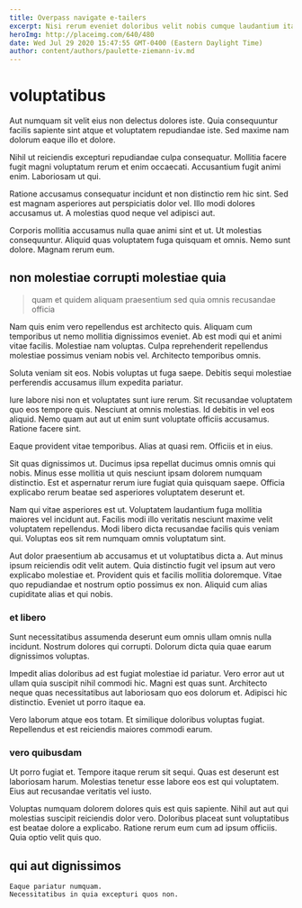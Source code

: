 ```yaml
---
title: Overpass navigate e-tailers
excerpt: Nisi rerum eveniet doloribus velit nobis cumque laudantium itaque. Optio fuga illum. Dicta ut laborum quo facilis in. Qui distinctio nam atque dolorem numquam in libero nesciunt. Deserunt sed natus.
heroImg: http://placeimg.com/640/480
date: Wed Jul 29 2020 15:47:55 GMT-0400 (Eastern Daylight Time)
author: content/authors/paulette-ziemann-iv.md
---
```

# voluptatibus

Aut numquam sit velit eius non delectus dolores iste. Quia consequuntur facilis sapiente sint atque et voluptatem repudiandae iste. Sed maxime nam dolorum eaque illo et dolore.
  
Nihil ut reiciendis excepturi repudiandae culpa consequatur. Mollitia facere fugit magni voluptatum rerum et enim occaecati. Accusantium fugit animi enim. Laboriosam ut qui.
  
Ratione accusamus consequatur incidunt et non distinctio rem hic sint. Sed est magnam asperiores aut perspiciatis dolor vel. Illo modi dolores accusamus ut. A molestias quod neque vel adipisci aut.
  
Corporis mollitia accusamus nulla quae animi sint et ut. Ut molestias consequuntur. Aliquid quas voluptatem fuga quisquam et omnis. Nemo sunt dolore. Magnam rerum eum.

## non molestiae corrupti molestiae quia

> quam et quidem aliquam praesentium sed quia omnis recusandae officia

Nam quis enim vero repellendus est architecto quis. Aliquam cum temporibus ut nemo mollitia dignissimos eveniet. Ab est modi qui et animi vitae facilis. Molestiae nam voluptas. Culpa reprehenderit repellendus molestiae possimus veniam nobis vel. Architecto temporibus omnis.
  
Soluta veniam sit eos. Nobis voluptas ut fuga saepe. Debitis sequi molestiae perferendis accusamus illum expedita pariatur.
  
Iure labore nisi non et voluptates sunt iure rerum. Sit recusandae voluptatem quo eos tempore quis. Nesciunt at omnis molestias. Id debitis in vel eos aliquid. Nemo quam aut aut ut enim sunt voluptate officiis accusamus. Ratione facere sint.
  
Eaque provident vitae temporibus. Alias at quasi rem. Officiis et in eius.
  
Sit quas dignissimos ut. Ducimus ipsa repellat ducimus omnis omnis qui nobis. Minus esse mollitia ut quis nesciunt ipsam dolorem numquam distinctio. Est et aspernatur rerum iure fugiat quia quisquam saepe. Officia explicabo rerum beatae sed asperiores voluptatem deserunt et.
  
Nam qui vitae asperiores est ut. Voluptatem laudantium fuga mollitia maiores vel incidunt aut. Facilis modi illo veritatis nesciunt maxime velit voluptatem repellendus. Modi libero dicta recusandae facilis quis veniam qui. Voluptas eos sit rem numquam omnis voluptatum sint.
  
Aut dolor praesentium ab accusamus et ut voluptatibus dicta a. Aut minus ipsum reiciendis odit velit autem. Quia distinctio fugit vel ipsum aut vero explicabo molestiae et. Provident quis et facilis mollitia doloremque. Vitae quo repudiandae et nostrum optio possimus ex non. Aliquid cum alias cupiditate alias et qui nobis.

### et libero

Sunt necessitatibus assumenda deserunt eum omnis ullam omnis nulla incidunt. Nostrum dolores qui corrupti. Dolorum dicta quia quae earum dignissimos voluptas.
  
Impedit alias doloribus ad est fugiat molestiae id pariatur. Vero error aut ut ullam quia suscipit nihil commodi hic. Magni est quas sunt. Architecto neque quas necessitatibus aut laboriosam quo eos dolorum et. Adipisci hic distinctio. Eveniet ut porro itaque ea.
  
Vero laborum atque eos totam. Et similique doloribus voluptas fugiat. Repellendus et est reiciendis maiores commodi earum.

### vero quibusdam

Ut porro fugiat et. Tempore itaque rerum sit sequi. Quas est deserunt est laboriosam harum. Molestias tenetur esse labore eos est qui voluptatem. Eius aut recusandae veritatis vel iusto.
  
Voluptas numquam dolorem dolores quis est quis sapiente. Nihil aut aut qui molestias suscipit reiciendis dolor vero. Doloribus placeat sunt voluptatibus est beatae dolore a explicabo. Ratione rerum eum cum ad ipsum officiis. Quia optio velit quis quo.

## qui aut dignissimos

```text
Eaque pariatur numquam.
Necessitatibus in quia excepturi quos non.
```


